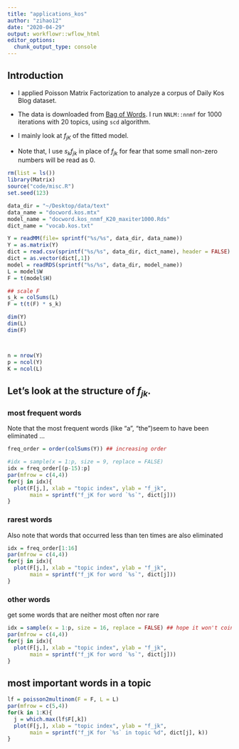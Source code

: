 ```yaml
---
title: "applications_kos"
author: "zihao12"
date: "2020-04-29"
output: workflowr::wflow_html
editor_options:
  chunk_output_type: console
---
```


## Introduction
* I applied Poisson Matrix Factorization to analyze a corpus of Daily Kos Blog dataset.\

* The data is downloaded from [Bag of Words](https://archive.ics.uci.edu/ml/datasets/Bag+of+Words). I run `NNLM::nnmf` for $1000$ iterations with $20$ topics, using `scd` algorithm.\

* I mainly look at $f_{jK}$ of the fitted model. \

* Note that, I use $s_k f_{jk}$ in place of $f_{jk}$ for fear that some small non-zero numbers will be read as 0. 
```r
rm(list = ls())
library(Matrix)
source("code/misc.R")
set.seed(123)

data_dir = "~/Desktop/data/text"
data_name = "docword.kos.mtx"
model_name = "docword.kos_nnmf_K20_maxiter1000.Rds"
dict_name = "vocab.kos.txt"

Y = readMM(file= sprintf("%s/%s", data_dir, data_name))
Y = as.matrix(Y)
dict = read.csv(sprintf("%s/%s", data_dir, dict_name), header = FALSE)
dict = as.vector(dict[,1])
model = readRDS(sprintf("%s/%s", data_dir, model_name))
L = model$W
F = t(model$H)

## scale F
s_k = colSums(L)
F = t(t(F) * s_k)

dim(Y)
dim(L)
dim(F)



n = nrow(Y)
p = ncol(Y)
K = ncol(L)


```


## Let's look at the structure of $f_{jk}$.

### most frequent words
Note that the most frequent words (like "a", "the")seem to have been eliminated ...
```r
freq_order = order(colSums(Y)) ## increasing order

#idx = sample(x = 1:p, size = 9, replace = FALSE)
idx = freq_order[(p-15):p]
par(mfrow = c(4,4))
for(j in idx){
  plot(F[j,], xlab = "topic index", ylab = "f_jk",
       main = sprintf("f_jK for word `%s`", dict[j]))
}

```

### rarest words
Also note that words that occurred less than ten times are also eliminated
```r
idx = freq_order[1:16]
par(mfrow = c(4,4))
for(j in idx){
  plot(F[j,], xlab = "topic index", ylab = "f_jk",
       main = sprintf("f_jK for word `%s`", dict[j]))
}
```

### other words
get some words that are neither most often nor rare 
```r
idx = sample(x = 1:p, size = 16, replace = FALSE) ## hope it won't coincide with previous choices
par(mfrow = c(4,4))
for(j in idx){
  plot(F[j,], xlab = "topic index", ylab = "f_jk",
       main = sprintf("f_jK for word `%s`", dict[j]))
}
```

## most important words in a topic
```r
lf = poisson2multinom(F = F, L = L)
par(mfrow = c(5,4))
for(k in 1:K){
  j = which.max(lf$F[,k])
  plot(F[j,], xlab = "topic index", ylab = "f_jk",
       main = sprintf("f_jK for `%s` in topic %d", dict[j], k))
}
```


